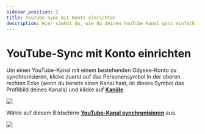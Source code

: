 ---
sidebar_position: 2
title: YouTube-Sync mit Konto einrichten
description: Hier siehst du, wie du deinen YouTube Kanal ganz einfach mit der YouTube-Sync Funktion von Odysee spiegeln kannst.
---

# YouTube-Sync mit Konto einrichten

Um einen YouTube-Kanal mit einem bestehenden Odysee-Konto zu synchronisieren, klicke zuerst auf das Personensymbol in der oberen rechten Ecke (wenn du bereits einen Kanal hast, ist dieses Symbol das Profilbild deines Kanals) und klicke auf **[Kanäle](https://odysee.com/$/channels)** .

![](https://i.imgur.com/KB8nfF3.png)

Wähle auf diesem Bildschirm **[YouTube-Kanal synchronisieren](https://odysee.com/$/youtube?reset_scroll=youtube&new_channel=true)** aus.

![](https://i.imgur.com/sBAt3IC.png)
